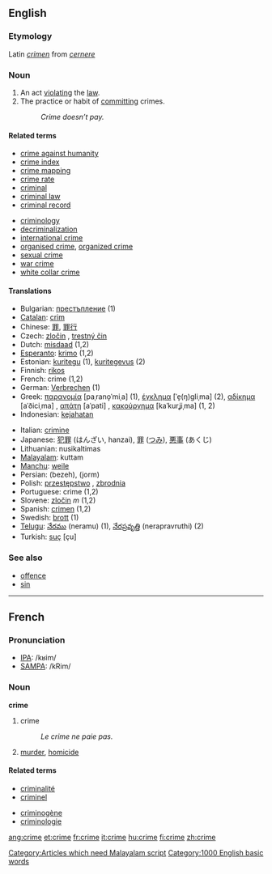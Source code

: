 {{wikipedia}}
==English==

===Etymology===
Latin ''[[crimen]]'' from ''[[cernere]]''

===Noun===
{{en-noun-reg}}

# An act [[violating]] the [[law]].
# The practice or habit of [[commit]]ting crimes.
#: ''Crime doesn’t pay.''

====Related terms====
{{top}}
*[[crime against humanity]]
*[[crime index]]
*[[crime mapping]]
*[[crime rate]]
*[[criminal]]
*[[criminal law]]
*[[criminal record]]
{{mid}}
*[[criminology]]
*[[decriminalization]]
*[[international crime]]
*[[organised crime]], [[organized crime]]
*[[sexual crime]]
*[[war crime]]
*[[white collar crime]]
{{bottom}}

====Translations====
{{top}}
*Bulgarian: [[престъпление]] {{n}} (1)
*[[Catalan]]: [[crim]] {{m}}
*Chinese: [[罪]], [[罪行]]
*Czech: [[zločin]] {{m}}, [[trestný čin]] {{m}}
*Dutch: [[misdaad]] {{f}} (1,2)
*[[Esperanto]]: [[krimo]] (1,2)
*Estonian: [[kuritegu]] (1), [[kuritegevus]] (2)
*Finnish: [[rikos]]
*French: crime {{f}} (1,2)
*German: [[Verbrechen]] {{n}} (1)
*Greek: [[παρανομία]] [paˌrano̞ˈmiˌa] {{f}} (1), [[έγκλημα]] [ˈe̞(ŋ)ɡliˌma] {{n}} (2), [[αδίκημα]] [aˈðiciˌma] {{n}}, [[απάτη]] [aˈpati] {{f}}, [[κακούργημα]] [kaˈkurʝiˌma] {{n}} (1, 2)
*Indonesian: [[jahat|kejahatan]]
{{mid}}
*Italian: [[crimine]]
*Japanese: [[犯罪]] (はんざい, hanzai), [[罪]] ([[つみ]]), [[悪事]] (あくじ)
*Lithuanian: nusikaltimas {{m}}
*[[Malayalam]]: kuttam [[Category:Articles which need Malayalam script]]
*[[Manchu]]: [[weile]]
*Persian: {{FAchar|[[بزه]]}} (bezeh), {{FAchar|[[جرم]]}} (jorm)
*Polish: [[przestępstwo]] {{n}}, [[zbrodnia]] {{f}}
*Portuguese: crime {{m}} (1,2)
*Slovene: [[zločin]] ''m'' (1,2)
*Spanish: [[crimen]] {{m}} (1,2)
*Swedish: [[brott]] (1)
*[[Telugu]]: [[నేరము]] (neramu) (1), [[నేరప్రవృత్తి]] (nerapravruthi) (2)
*Turkish: [[suç]] [çu]
{{bottom}}

===See also===
*[[offence]]
*[[sin]]

----

==French==

===Pronunciation===
*[[w:IPA|IPA]]: /kʁim/
*[[w:SAMPA|SAMPA]]: /kRim/

===Noun===
'''crime''' {{m}}

# crime
#: ''Le crime ne paie pas.''
# [[murder]], [[homicide]]

====Related terms====
{{top}}
*[[criminalité]]
*[[criminel]]
{{mid}}
*[[criminogène]]
*[[criminologie]]
{{bottom}}

[[Category:1000 English basic words]]

[[ang:crime]]
[[et:crime]]
[[fr:crime]]
[[it:crime]]
[[hu:crime]]
[[fi:crime]]
[[zh:crime]]